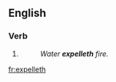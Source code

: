 ==English==

===Verb===
{{head|en|verb form}}

# {{label|en|archaic}} {{en-third-person singular of|expel}}
#: ''Water '''expelleth''' fire.''

[[fr:expelleth]]